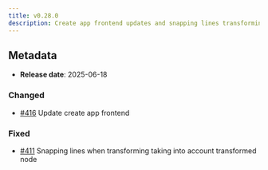 ```yaml
---
title: v0.28.0
description: Create app frontend updates and snapping lines transforming fix
---
```


## Metadata

- **Release date**: 2025-06-18

### Changed

- [#416](https://github.com/InditexTech/weavejs/issues/416) Update create app frontend

### Fixed

- [#411](https://github.com/InditexTech/weavejs/issues/411) Snapping lines when transforming taking into account transformed node
